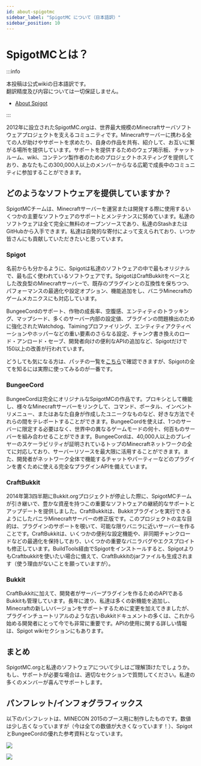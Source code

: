 ```yaml
---
id: about-spigotmc
sidebar_label: "SpigotMC について（日本語訳）"
sidebar_position: 10
---
```


# SpigotMCとは？

:::info

本投稿は公式wikiの日本語訳です。  
翻訳精度及び内容については一切保証しません。

* [About Spigot](https://www.spigotmc.org/wiki/about-spigot/)

:::

2012年に設立されたSpigotMC.orgは、世界最大規模のMinecraftサーバソフトウェアプロジェクトを支えるコミュニティです。Minecraftサーバーに携わる全ての人が助けやサポートを求めたり、自身の作品を共有、紹介して、お互いに繋がる場所を提供しています。サポートを提供するためのウェブ掲示板、チャットルーム、wiki、コンテンツ製作者のためのプロジェクトホスティングを提供しており、あなたもこの300,000人以上のメンバーからなる広範で成長中のコミュニティに参加することができます。

## どのようなソフトウェアを提供していますか？

SpigotMCチームは、Minecraftサーバーを運営または開発する際に使用するいくつかの主要なソフトウェアのサポートとメンテナンスに努めています。私達のソフトウェアは全て完全に無料のオープンソースであり、私達のStashまたはGitHubから入手できます。私達は自発的な寄付によって支えられており、いつか皆さんにも貢献していただきたいと思っています。

### Spigot

名前からも分かるように、Spigotは私達のソフトウェアの中で最もオリジナルで、最も広く使われているソフトウェアです。SpigotはCraftBukkitをベースとした改良型のMinecraftサーバーで、既存のプラグインとの互換性を保ちつつ、パフォーマンスの最適化や設定オプション、機能追加をし、バニラMinecraftのゲームメカニクスにも対応しています。

BungeeCordのサポート、作物の成長率、空腹感、エンティティのトラッキング、マップシード、多くのサーバー内部の設定値、プラグインの問題検出のために強化されたWatchdog、Taimingプロファイリング、エンティティアクティベーションやホッパーなどの重い要素のさらなる設定、チャンク書き換えのロード・アンロード・セーブ、開発者向けの便利なAPIの追加など、Spigotだけで150以上の改善が行われています。

どうしても気になる方は、パッチの一覧を[こちら](https://hub.spigotmc.org/stash/projects/SPIGOT/repos/spigot/browse)で確認できますが、Spigotの全てを知るには実際に使ってみるのが一番です。

### BungeeCord

BungeeCordは完全にオリジナルなSpigotMCの作品です。プロキシとして機能し、様々なMinecraftサーバーをリンクして、コマンド、ポータル、インベントリメニュー、またはあなた自身が作成したユニークなものなど、好きな方法でそれらの間をテレポートすることができます。BungeeCordを使えば、1つのサーバーに限定する必要はなく、世界中の異なるゲームモードの何十、何百ものサーバーを組み合わせることができます。BungeeCordは、40,000人以上のプレイヤーのスケーラビリティが証明されているトップのMinecraftネットワークの全てに対応しており、サーバーリソースを最大限に活用することができます。また、開発者がネットワーク全体で機能するチャットやパーティーなどのプラグインを書くために使える完全なプラグインAPIを備えています。

### CraftBukkit

2014年第3四半期にBukkit.orgプロジェクトが停止した際に、SpigotMCチームが引き継いで、豊かな資産を持つこの重要なソフトウェアの継続的なサポートとアップデートを提供しました。CraftBukkitは、Bukkitプラグインを実行できるようにしたバニラMinecraftサーバーの修正版です。このプロジェクトの主な目的は、プラグインのサポートを覗いて、可能な限りバニラに近いサーバーを作ることです。CraftBukkitは、いくつかの便利な設定機能や、非同期チャンクロードなどの最適化を保持しており、いくつかの重要なバニラバグやエクスプロイトも修正しています。BuildTools経由でSpigotをインストールすると、SpigotよりもCraftbukkitを使いたい場合に備えて、CraftBukkitのjarファイルも生成されます（使う理由がないことを願っていますが）。

### Bukkit

CraftBukkitに加えて、開発者がサーバープラグインを作るためのAPIであるBukkitも管理しています。長年に渡り、私達は多くの新機能を追加し、Minecraftの新しいバージョンをサポートするために変更を加えてきましたが、プラグインチュートリアルのような古いBukkitドキュメントの多くは、これから始める開発者にとって今でも非常に重要です。APIの使用に関する詳しい情報は、Spigot wikiセクションにもあります。

## まとめ

SpigotMC.orgと私達のソフトウェアについて少しはご理解頂けたでしょうか。もし、サポートが必要な場合は、適切なセクションで質問してください。私達の多くのメンバーが喜んでサポートします。

## パンフレット/インフォグラフィックス

以下のパンフレットは、MINECON 2015のブース用に制作したものです。数値は少し古くなっていますが（今は全ての数値が大きくなっています！）、SpigotとBungeeCordの優れた参考資料となっています。

![](https://i.imgur.com/Bvp6kp6.png)

![](http://i.imgur.com/fCk2GRx.png)
